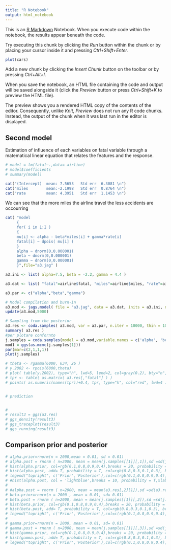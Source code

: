 ```yaml
---
title: "R Notebook"
output: html_notebook
---
```


This is an [R Markdown](http://rmarkdown.rstudio.com) Notebook. When you execute code within the notebook, the results appear beneath the code. 

Try executing this chunk by clicking the *Run* button within the chunk or by placing your cursor inside it and pressing *Ctrl+Shift+Enter*. 

```r
plot(cars)
```

Add a new chunk by clicking the *Insert Chunk* button on the toolbar or by pressing *Ctrl+Alt+I*.

When you save the notebook, an HTML file containing the code and output will be saved alongside it (click the *Preview* button or press *Ctrl+Shift+K* to preview the HTML file).

The preview shows you a rendered HTML copy of the contents of the editor. Consequently, unlike *Knit*, *Preview* does not run any R code chunks. Instead, the output of the chunk when it was last run in the editor is displayed.

## Second model

Estimation of influence of each variables on fatal variable through a matematical linear equation that relates the features and the response.

```r
# model = lm(fatal~.,data= airline)
# model$coefficients
# summary(model)
```
```r
cat("(Intercept)  mean: 7.5653   Std err  6.3081 \n")
cat("miles        mean:-2.1998   Std err  0.8764 \n")
cat("rate         mean: 4.3951   Std err  1.1453 \n")
```
We can see that the more miles the airline travel the less accidents are occourring 


```r

cat( "model
     {
     for( i in 1:I )
     {
     mu[i] <- alpha - beta*miles[i] + gamma*rate[i]
     fatal[i] ~ dpois( mu[i] )
     }
     alpha ~ dnorm(0,0.000001)
     beta ~ dnorm(0,0.000001)
     gamma ~ dnorm(0,0.000001)
     }",file="a3.jag" )

a3.ini <- list( alpha=7.5, beta = -2.2, gamma = 4.4 )

a3.dat <- list( "fatal"=airline$fatal, "miles"=airline$miles, "rate"=airline$rate, "I"= 26)

a3.par <- c("alpha","beta","gamma")

# Model compilation and burn-in
a3.mod <- jags.model( file = "a3.jag", data = a3.dat, inits = a3.ini, n.chains = 2,n.adapt = 1000 )
update(a3.mod,5000)

# Sampling from the posterior
a3.res <- coda.samples( a3.mod, var = a3.par, n.iter = 10000, thin = 10 )
summary( a3.res )
#per plotare confornto
j.samples = coda.samples(model = a3.mod,variable.names = c('alpha', 'beta', 'gamma'), n.iter = 10000)
mod1 = ggs(as.mcmc(j.samples[1]))
par(mar=c(2,1,1,1))
plot(j.samples)

# theta <- rgamma(6000, 634, 26 )
# y.2002 <- rpois(6000,theta)
# plot( table(y.2002), type="h", lwd=5, lend=2, col=gray(0.2), bty="n", ylab="", xlim=c(5,50) )
# tpr <- table( as.matrix( a3.res[,"fatal"] ) )
# points( as.numeric(names(tpr))+0.4, tpr, type="h", col="red", lwd=4 )


# prediction


# 
# result3 = ggs(a3.res)
# ggs_density(result3)
# ggs_traceplot(result3)
# ggs_running(result3)
```
## Comparison prior and posterior
```r
# alpha.prior=rnorm(n = 2000,mean = 0.01, sd = 0.01)
# alpha.post = rnorm ( n=2000, mean = mean(j.samples[[1]][,1]),sd =sd(j.samples[[1]][,1]))
# hist(alpha.prior, col=rgb(0.1,0.8,0.9,0.4),breaks = 20, probability = T,xlab = "alpha", main = "Prior and Posterior distribution of alpha", xlim = c(-0.1,0.1),ylim = c(0,0.1), border = F)
# hist(alpha.post, add= T, probability = T, col=rgb(0.8,0.3,0.1,0.3), breaks = 10,border = F)
# legend("topright", c('Prior','Posterior'),col=c(rgb(0.1,0.8,0.9,0.4),rgb(0.8,0.3,0.1,0.3)),lwd = 10)
# #hist(alpha.post, col = 'lightblue',breaks = 10, probability = T,xlab = "alpha", main = "Prior and Posterior distribution of alpha")
# 
# #alpha.post = rnorm ( n=2000, mean = mean(a3.res[,2][1]),sd =sd(a3.res[,2][1]))
# beta.prior=rnorm(n = 2000 , mean = 0.01, sd= 0.01)
# beta.post = rnorm ( n=2000, mean = mean(j.samples[[1]][,2]),sd =sd(j.samples[[1]][,2]))
# hist(beta.prior, col=rgb(0.1,0.8,0.9,0.4),breaks = 20, probability = T,xlab = "beta", main = "Prior and Posterior distribution of beta", xlim = c(-4,2),ylim = c(0,0.1), border = F)
# hist(beta.post, add= T, probability = T, col=rgb(0.8,0.3,0.1,0.3), breaks = 10,border = F)
# legend("topright", c('Prior','Posterior'),col=c(rgb(0.1,0.8,0.9,0.4),rgb(0.8,0.3,0.1,0.3)),lwd = 10)
# 
# gamma.prior=rnorm(n = 2000, mean = 0.01, sd= 0.01)
# gamma.post = rnorm ( n=2000, mean = mean(j.samples[[1]][,3]),sd =sd(j.samples[[1]][,3]))
# hist(gamma.prior, col=rgb(0.1,0.8,0.9,0.4),breaks = 20, probability = T,xlab = "gamma", main = "Prior and Posterior distribution of gamma", xlim = c(2,6),ylim = c(0,1.5), border = F)
# hist(gamma.post, add= T, probability = T, col=rgb(0.8,0.3,0.1,0.3), breaks = 20,border = F)
# legend("topright", c('Prior','Posterior'),col=c(rgb(0.1,0.8,0.9,0.4),rgb(0.8,0.3,0.1,0.3)),lwd = 10)

```

```r

```
